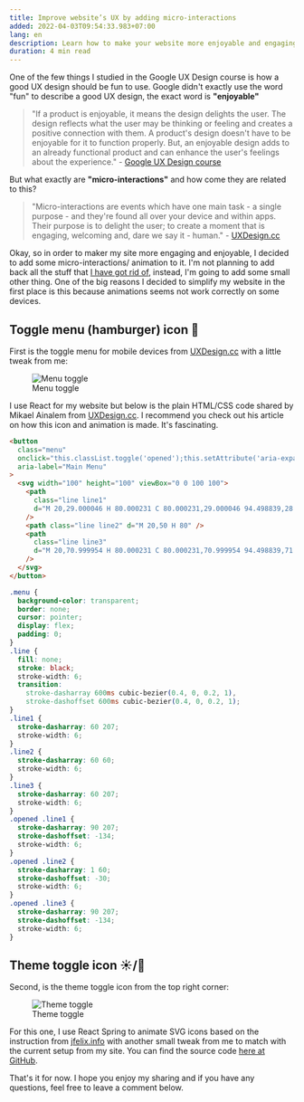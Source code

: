 ```yaml
---
title: Improve website’s UX by adding micro-interactions
added: 2022-04-03T09:54:33.983+07:00
lang: en
description: Learn how to make your website more enjoyable and engaging with micro-interactions. See how you can use HTML, CSS, React, and React Spring to create animated icons for your menu and theme toggle.
duration: 4 min read
---
```


One of the few things I studied in the Google UX Design course is how a good UX design should be fun to use. Google didn't exactly use the word "fun" to describe a good UX design, the exact word is **"enjoyable"**

> "If a product is enjoyable, it means the design delights the user. The design reflects what the user may be thinking or feeling and creates a positive connection with them. A product's design doesn't have to be enjoyable for it to function properly. But, an enjoyable design adds to an already functional product and can enhance the user's feelings about the experience." - [Google UX Design course](https://www.coursera.org/professional-certificates/google-ux-design)

But what exactly are **"micro-interactions"** and how come they are related to this?

> "Micro-interactions are events which have one main task - a single purpose - and they're found all over your device and within apps. Their purpose is to delight the user; to create a moment that is engaging, welcoming and, dare we say it - human." - [UXDesign.cc](https://uxdesign.cc/micro-interactions-why-when-and-how-to-use-them-to-boost-the-ux-17094b3baaa0)

Okay, so in order to maker my site more engaging and enjoyable, I decided to add some micro-interactions/ animation to it. I'm not planning to add back all the stuff that [I have got rid of](https://vinh.dev/blog/i-opted-in-a-more-minimal-design-but-why), instead, I'm going to add some small other thing. One of the big reasons I decided to simplify my website in the first place is this because animations seems not work correctly on some devices.

## Toggle menu (hamburger) icon 🍔

First is the toggle menu for mobile devices from [UXDesign.cc](https://uxdesign.cc/the-menu-210bec7ad80c) with a little tweak from me:

<figure class="pt-5 flex flex-col items-center">
  <img src={menuToggle.src} alt="Menu toggle" class="shadow rounded-lg w-auto!" />
  <figcaption class="text-center">
    Menu toggle
  </figcaption>
</figure>

I use React for my website but below is the plain HTML/CSS code shared by Mikael Ainalem from [UXDesign.cc](https://uxdesign.cc/the-menu-210bec7ad80c). I recommend you check out his article on how this icon and animation is made. It's fascinating.

```html
<button
  class="menu"
  onclick="this.classList.toggle('opened');this.setAttribute('aria-expanded', this.classList.contains('opened'))"
  aria-label="Main Menu"
>
  <svg width="100" height="100" viewBox="0 0 100 100">
    <path
      class="line line1"
      d="M 20,29.000046 H 80.000231 C 80.000231,29.000046 94.498839,28.817352 94.532987,66.711331 94.543142,77.980673 90.966081,81.670246 85.259173,81.668997 79.552261,81.667751 75.000211,74.999942 75.000211,74.999942 L 25.000021,25.000058"
    />
    <path class="line line2" d="M 20,50 H 80" />
    <path
      class="line line3"
      d="M 20,70.999954 H 80.000231 C 80.000231,70.999954 94.498839,71.182648 94.532987,33.288669 94.543142,22.019327 90.966081,18.329754 85.259173,18.331003 79.552261,18.332249 75.000211,25.000058 75.000211,25.000058 L 25.000021,74.999942"
    />
  </svg>
</button>
```

```css
.menu {
  background-color: transparent;
  border: none;
  cursor: pointer;
  display: flex;
  padding: 0;
}
.line {
  fill: none;
  stroke: black;
  stroke-width: 6;
  transition:
    stroke-dasharray 600ms cubic-bezier(0.4, 0, 0.2, 1),
    stroke-dashoffset 600ms cubic-bezier(0.4, 0, 0.2, 1);
}
.line1 {
  stroke-dasharray: 60 207;
  stroke-width: 6;
}
.line2 {
  stroke-dasharray: 60 60;
  stroke-width: 6;
}
.line3 {
  stroke-dasharray: 60 207;
  stroke-width: 6;
}
.opened .line1 {
  stroke-dasharray: 90 207;
  stroke-dashoffset: -134;
  stroke-width: 6;
}
.opened .line2 {
  stroke-dasharray: 1 60;
  stroke-dashoffset: -30;
  stroke-width: 6;
}
.opened .line3 {
  stroke-dasharray: 90 207;
  stroke-dashoffset: -134;
  stroke-width: 6;
}
```

## Theme toggle icon ☀️/🌙

Second, is the theme toggle icon from the top right corner:

<figure class="pt-5 flex flex-col items-center">
  <img src={themeToggle.src} alt="Theme toggle" class="shadow rounded-lg w-auto!" />
  <figcaption class="text-center">
    Theme toggle
  </figcaption>
</figure>

For this one, I use React Spring to animate SVG icons based on the instruction from [jfelix.info](https://jfelix.info/blog/using-react-spring-to-animate-svg-icons-dark-mode-toggle) with another small tweak from me to match with the current setup from my site. You can find the source code [here at GitHub](https://github.com/vinhphm/vinh-dev-archive/blob/main/components/AnimatedThemeIcon.js).

That's it for now. I hope you enjoy my sharing and if you have any questions, feel free to leave a comment below.
